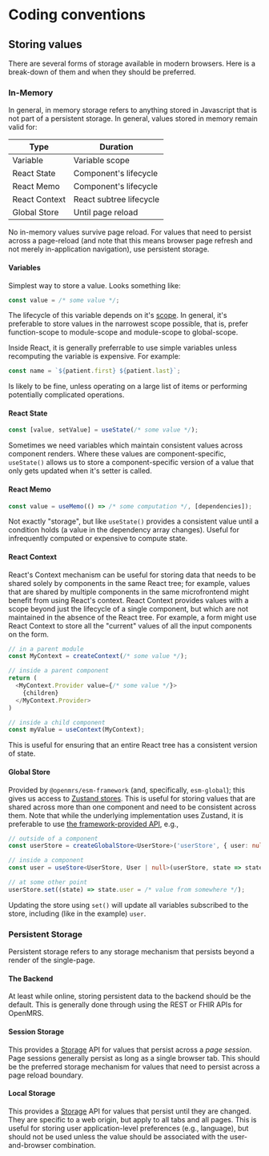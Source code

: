 # Coding conventions

## Storing values

There are several forms of storage available in modern browsers. Here is a break-down of them and when they should be preferred.

### In-Memory

In general, in memory storage refers to anything stored in Javascript that is not part of a persistent storage. In general, values stored in memory remain valid for:

|Type|Duration|
|----|--------|
|Variable|Variable scope|
|React State|Component's lifecycle|
|React Memo|Component's lifecycle|
|React Context|React subtree lifecycle|
|Global Store|Until page reload|

No in-memory values survive page reload. For values that need to persist across a page-reload (and note that this means browser page refresh and not merely in-application navigation), use persistent storage.

#### Variables

Simplest way to store a value. Looks something like:

```ts
const value = /* some value */;
```

The lifecycle of this variable depends on it's [scope](https://developer.mozilla.org/en-US/docs/Glossary/Scope). In general, it's preferable to store values in the narrowest scope possible, that is, prefer function-scope to module-scope and module-scope to global-scope.

Inside React, it is generally preferrable to use simple variables unless recomputing the variable is expensive. For example:

```ts
const name = `${patient.first} ${patient.last}`;
```

Is likely to be fine, unless operating on a large list of items or performing potentially complicated operations.

#### React State

```ts
const [value, setValue] = useState(/* some value */);
```

Sometimes we need variables which maintain consistent values across component renders. Where these values are component-specific, `useState()` allows us to store a component-specific version of a value that only gets updated when it's setter is called.

#### React Memo

```ts
const value = useMemo(() => /* some computation */, [dependencies]);
```

Not exactly "storage", but like `useState()` provides a consistent value until a condition holds (a value in the dependency array changes). Useful for infrequently computed or expensive to compute state.

#### React Context

React's Context mechanism can be useful for storing data that needs to be shared solely by components in the same React tree; for example, values that are shared by multiple components in the same microfrontend might benefit from using React's context. React Context provides values with a scope beyond just the lifecycle of a single component, but which are not maintained in the absence of the React tree. For example, a form might use React Context to store all the "current" values of all the input components on the form.

```ts
// in a parent module
const MyContext = createContext(/* some value */);

// inside a parent component
return (
  <MyContext.Provider value={/* some value */}>
    {children}
  </MyContext.Provider>
)

// inside a child component
const myValue = useContext(MyContext);
```

This is useful for ensuring that an entire React tree has a consistent version of state.

#### Global Store

Provided by `@openmrs/esm-framework` (and, specifically, `esm-global`); this gives us access to [Zustand stores](https://github.com/pmndrs/zustand). This is useful for storing values that are shared across more than one component and need to be consistent across them. Note that while the underlying implementation uses Zustand, it is preferable to use [the framework-provided API](https://github.com/openmrs/openmrs-esm-core/blob/main/packages/framework/esm-framework/docs/API.md#store-functions), e.g.,

```ts
// outside of a component
const userStore = createGlobalStore<UserStore>('userStore', { user: null });

// inside a component
const user = useStore<UserStore, User | null>(userStore, state => state.user);

// at some other point
userStore.set((state) => state.user = /* value from somewhere */);
```

Updating the store using `set()` will update all variables subscribed to the store, including (like in the example) `user`.

### Persistent Storage

Persistent storage refers to any storage mechanism that persists beyond a render of the single-page.

#### The Backend

At least while online, storing persistent data to the backend should be the default. This is generally done through using the REST or FHIR APIs for OpenMRS.

#### Session Storage

This provides a [Storage](https://developer.mozilla.org/en-US/docs/Web/API/Storage) API for values that persist across a _page session_. Page sessions generally persist as long as a single browser tab. This should be the preferred storage mechanism for values that need to persist across a page reload boundary.

#### Local Storage

This provides a [Storage](https://developer.mozilla.org/en-US/docs/Web/API/Storage) API for values that persist until they are changed. They are specific to a web origin, but apply to all tabs and all pages. This is useful for storing user application-level preferences (e.g., language), but should not be used unless the value should be associated with the user-and-browser combination.
